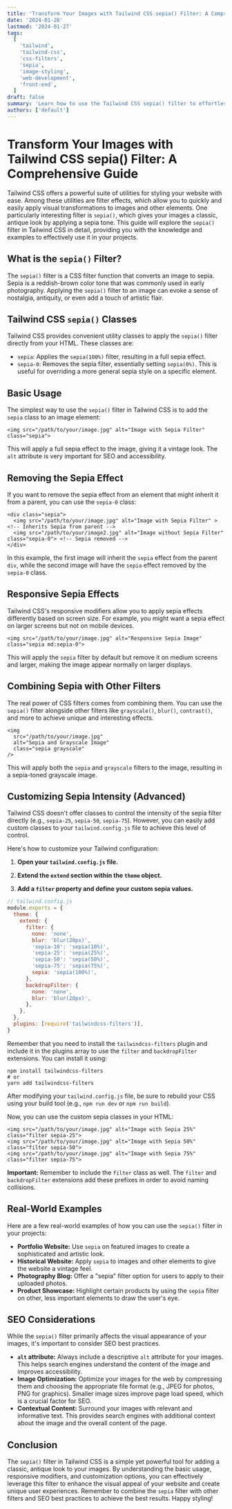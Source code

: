 ```yaml
---
title: 'Transform Your Images with Tailwind CSS sepia() Filter: A Comprehensive Guide'
date: '2024-01-26'
lastmod: '2024-01-27'
tags:
  [
    'tailwind',
    'tailwind-css',
    'css-filters',
    'sepia',
    'image-styling',
    'web-development',
    'front-end',
  ]
draft: false
summary: 'Learn how to use the Tailwind CSS sepia() filter to effortlessly apply a classic, antique look to your images. This comprehensive guide covers everything from basic usage to advanced applications and customization options.'
authors: ['default']
---
```


# Transform Your Images with Tailwind CSS sepia() Filter: A Comprehensive Guide

Tailwind CSS offers a powerful suite of utilities for styling your website with ease. Among these utilities are filter effects, which allow you to quickly and easily apply visual transformations to images and other elements. One particularly interesting filter is `sepia()`, which gives your images a classic, antique look by applying a sepia tone. This guide will explore the `sepia()` filter in Tailwind CSS in detail, providing you with the knowledge and examples to effectively use it in your projects.

## What is the `sepia()` Filter?

The `sepia()` filter is a CSS filter function that converts an image to sepia. Sepia is a reddish-brown color tone that was commonly used in early photography. Applying the `sepia()` filter to an image can evoke a sense of nostalgia, antiquity, or even add a touch of artistic flair.

## Tailwind CSS `sepia()` Classes

Tailwind CSS provides convenient utility classes to apply the `sepia()` filter directly from your HTML. These classes are:

- `sepia`: Applies the `sepia(100%)` filter, resulting in a full sepia effect.
- `sepia-0`: Removes the sepia filter, essentially setting `sepia(0%)`. This is useful for overriding a more general sepia style on a specific element.

## Basic Usage

The simplest way to use the `sepia()` filter in Tailwind CSS is to add the `sepia` class to an image element:

```plaintext
<img src="/path/to/your/image.jpg" alt="Image with Sepia Filter" class="sepia">
```

This will apply a full sepia effect to the image, giving it a vintage look. The `alt` attribute is very important for SEO and accessibility.

## Removing the Sepia Effect

If you want to remove the sepia effect from an element that might inherit it from a parent, you can use the `sepia-0` class:

```plaintext
<div class="sepia">
  <img src="/path/to/your/image.jpg" alt="Image with Sepia Filter" > <!-- Inherits Sepia from parent -->
  <img src="/path/to/your/image2.jpg" alt="Image without Sepia Filter" class="sepia-0"> <!-- Sepia removed -->
</div>
```

In this example, the first image will inherit the `sepia` effect from the parent `div`, while the second image will have the `sepia` effect removed by the `sepia-0` class.

## Responsive Sepia Effects

Tailwind CSS's responsive modifiers allow you to apply sepia effects differently based on screen size. For example, you might want a sepia effect on larger screens but not on mobile devices.

```plaintext
<img src="/path/to/your/image.jpg" alt="Responsive Sepia Image" class="sepia md:sepia-0">
```

This will apply the `sepia` filter by default but remove it on medium screens and larger, making the image appear normally on larger displays.

## Combining Sepia with Other Filters

The real power of CSS filters comes from combining them. You can use the `sepia()` filter alongside other filters like `grayscale()`, `blur()`, `contrast()`, and more to achieve unique and interesting effects.

```plaintext
<img
  src="/path/to/your/image.jpg"
  alt="Sepia and Grayscale Image"
  class="sepia grayscale"
/>
```

This will apply both the `sepia` and `grayscale` filters to the image, resulting in a sepia-toned grayscale image.

## Customizing Sepia Intensity (Advanced)

Tailwind CSS doesn't offer classes to control the intensity of the sepia filter directly (e.g., `sepia-25`, `sepia-50`, `sepia-75`). However, you can easily add custom classes to your `tailwind.config.js` file to achieve this level of control.

Here's how to customize your Tailwind configuration:

1.  **Open your `tailwind.config.js` file.**

2.  **Extend the `extend` section within the `theme` object.**

3.  **Add a `filter` property and define your custom sepia values.**

```javascript
// tailwind.config.js
module.exports = {
  theme: {
    extend: {
      filter: {
        none: 'none',
        blur: 'blur(20px)',
        'sepia-10': 'sepia(10%)',
        'sepia-25': 'sepia(25%)',
        'sepia-50': 'sepia(50%)',
        'sepia-75': 'sepia(75%)',
        sepia: 'sepia(100%)',
      },
      backdropFilter: {
        none: 'none',
        blur: 'blur(20px)',
      },
    },
  },
  plugins: [require('tailwindcss-filters')],
}
```

Remember that you need to install the `tailwindcss-filters` plugin and include it in the plugins array to use the `filter` and `backdropFilter` extensions. You can install it using:

```plaintext
npm install tailwindcss-filters
# or
yarn add tailwindcss-filters
```

After modifying your `tailwind.config.js` file, be sure to rebuild your CSS using your build tool (e.g., `npm run dev` or `npm run build`).

Now, you can use the custom sepia classes in your HTML:

```plaintext
<img src="/path/to/your/image.jpg" alt="Image with Sepia 25%" class="filter sepia-25">
<img src="/path/to/your/image.jpg" alt="Image with Sepia 50%" class="filter sepia-50">
<img src="/path/to/your/image.jpg" alt="Image with Sepia 75%" class="filter sepia-75">
```

**Important:** Remember to include the `filter` class as well. The `filter` and `backdropFilter` extensions add these prefixes in order to avoid naming collisions.

## Real-World Examples

Here are a few real-world examples of how you can use the `sepia()` filter in your projects:

- **Portfolio Website:** Use `sepia` on featured images to create a sophisticated and artistic look.
- **Historical Website:** Apply `sepia` to images and other elements to give the website a vintage feel.
- **Photography Blog:** Offer a "sepia" filter option for users to apply to their uploaded photos.
- **Product Showcase:** Highlight certain products by using the `sepia` filter on other, less important elements to draw the user's eye.

## SEO Considerations

While the `sepia()` filter primarily affects the visual appearance of your images, it's important to consider SEO best practices.

- **`alt` attribute:** Always include a descriptive `alt` attribute for your images. This helps search engines understand the content of the image and improves accessibility.
- **Image Optimization:** Optimize your images for the web by compressing them and choosing the appropriate file format (e.g., JPEG for photos, PNG for graphics). Smaller image sizes improve page load speed, which is a crucial factor for SEO.
- **Contextual Content:** Surround your images with relevant and informative text. This provides search engines with additional context about the image and the overall content of the page.

## Conclusion

The `sepia()` filter in Tailwind CSS is a simple yet powerful tool for adding a classic, antique look to your images. By understanding the basic usage, responsive modifiers, and customization options, you can effectively leverage this filter to enhance the visual appeal of your website and create unique user experiences. Remember to combine the `sepia` filter with other filters and SEO best practices to achieve the best results. Happy styling!
